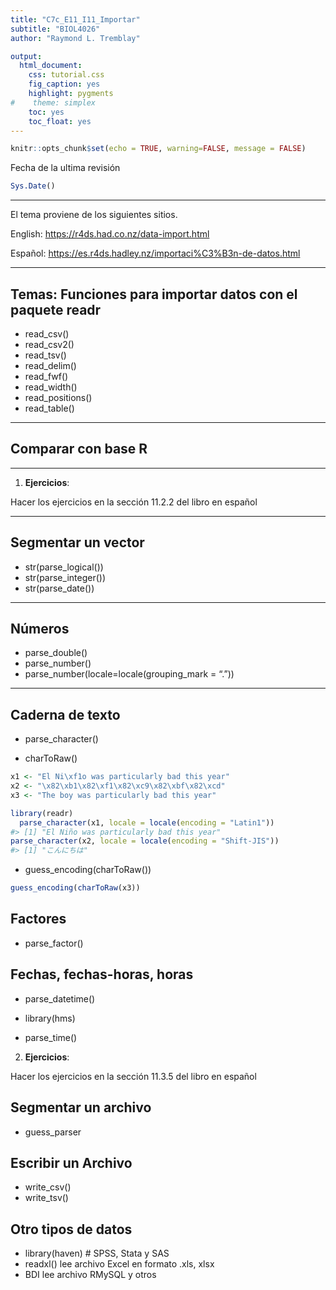 ```yaml
---
title: "C7c_E11_I11_Importar"
subtitle: "BIOL4026"
author: "Raymond L. Tremblay"

output:
  html_document:
    css: tutorial.css
    fig_caption: yes
    highlight: pygments
#    theme: simplex
    toc: yes
    toc_float: yes
---
```


```r
knitr::opts_chunk$set(echo = TRUE, warning=FALSE, message = FALSE)
```

```{=html}
<style>
.list-group-item.active, .list-group-item.active:focus, .list-group-item.active:hover {
    background-color: #7b802a;
}
</style>
```


Fecha de la ultima revisión
```r

Sys.Date()
```

***

El tema proviene de los siguientes sitios.

English:
 <https://r4ds.had.co.nz/data-import.html>
 
Español:
 <https://es.r4ds.hadley.nz/importaci%C3%B3n-de-datos.html>
 
 
***

## Temas: Funciones para importar datos con el paquete readr

 - read_csv()
 - read_csv2()
 - read_tsv()
 - read_delim()
 - read_fwf()
 - read_width()
 - read_positions()
 - read_table()


 ***
 
## Comparar con base R
 
 ***
 
 1.  **Ejercicios**:

Hacer los ejercicios en la sección 11.2.2 del libro en español

***

## Segmentar un vector

 - str(parse_logical())
 - str(parse_integer())
 - str(parse_date())
 
 
***

## Números

 - parse_double()
 - parse_number()
 - parse_number(locale=locale(grouping_mark = "."))
 


***

## Caderna de texto

  - parse_character()
  
  - charToRaw()

```r
x1 <- "El Ni\xf1o was particularly bad this year"
x2 <- "\x82\xb1\x82\xf1\x82\xc9\x82\xbf\x82\xcd"
x3 <- "The boy was particularly bad this year"

library(readr)
  parse_character(x1, locale = locale(encoding = "Latin1"))
#> [1] "El Niño was particularly bad this year"
parse_character(x2, locale = locale(encoding = "Shift-JIS"))
#> [1] "こんにちは"
```  
 
 
  - guess_encoding(charToRaw())
  
  
```r
guess_encoding(charToRaw(x3))
```
  
## Factores

 - parse_factor()
 
 
## Fechas, fechas-horas, horas

 - parse_datetime()
 
 - library(hms)
  - parse_time()
  
  
  
 2.  **Ejercicios**:

Hacer los ejercicios en la sección 11.3.5 del libro en español 


## Segmentar un archivo

 - guess_parser
 
## Escribir un Archivo

  - write_csv()
  - write_tsv()
  
## Otro tipos de datos

  - library(haven) # SPSS, Stata y SAS
  - readxl() lee archivo Excel en formato .xls, xlsx
  - BDI lee archivo RMySQL y otros
  
  
  
  



